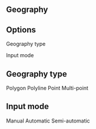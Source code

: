## Geography {.t7}

## Options {.t7}

::: {.box .box-2}
Geography type
:::

::: {.box .box-2}
Input mode
:::

## Geography type {.t7}

Polygon
Polyline
Point
Multi-point

## Input mode

Manual
Automatic
Semi-automatic
